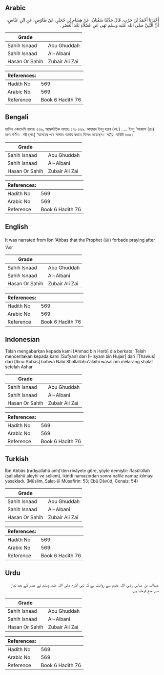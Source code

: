 ## Arabic

<div dir="rtl" lang="ar" style={{fontSize:'larger',backgroundColor:'#f8f9fa',padding:20}}>أَخْبَرَنَا أَحْمَدُ بْنُ حَرْبٍ، قَالَ حَدَّثَنَا سُفْيَانُ، عَنْ هِشَامِ بْنِ حُجَيْرٍ، عَنْ طَاوُسٍ، عَنِ ابْنِ عَبَّاسٍ، أَنَّ النَّبِيَّ صلى الله عليه وسلم نَهَى عَنِ الصَّلاَةِ بَعْدَ الْعَصْرِ ‏.‏</div><div style={{backgroundColor:'#f8f9fa',padding:20, marginBottom: 10}}><table>
      <thead>
        <tr>
          <th>Grade</th>
          <th></th>
        </tr>
      </thead>
      <tbody>
<tr><td>Sahih Isnaad</td><td>Abu Ghuddah</td></tr><tr><td>Sahih Isnaad</td><td>Al-Albani</td></tr><tr><td>Hasan Or Sahih</td><td>Zubair Ali Zai</td></tr></tbody></table><table>
        <thead>
          <tr>
            <th>References:</th>
            <th></th>
          </tr>
        </thead>
        <tbody><tr><td>Hadith No</td><td>569</td></tr><tr><td>Arabic No</td><td>569</td></tr><tr><td>Reference</td><td>Book 6 Hadith 76</td></tr></tbody></table></div>

## Bengali

<div dir="ltr" lang="bn" style={{fontSize:'larger',backgroundColor:'#f8f9fa',padding:20}}>হাদিস একাডেমি নাম্বারঃ ৫৬৯, আন্তর্জাতিক নাম্বারঃ ৫৭০ ৫৬৯. আহমাদ ইবনু হারব (রহ.) ..... ইবনু 'আব্বাস (রাঃ) হতে বর্ণিত। নবী (সা.) ‘আসরের পরে সালাত আদায় করতে নিষেধ করেছেন। সহীহ: দারিমী ৪৩৪।</div><div style={{backgroundColor:'#f8f9fa',padding:20, marginBottom: 10}}><table>
      <thead>
        <tr>
          <th>Grade</th>
          <th></th>
        </tr>
      </thead>
      <tbody>
<tr><td>Sahih Isnaad</td><td>Abu Ghuddah</td></tr><tr><td>Sahih Isnaad</td><td>Al-Albani</td></tr><tr><td>Hasan Or Sahih</td><td>Zubair Ali Zai</td></tr></tbody></table><table>
        <thead>
          <tr>
            <th>References:</th>
            <th></th>
          </tr>
        </thead>
        <tbody><tr><td>Hadith No</td><td>569</td></tr><tr><td>Arabic No</td><td>569</td></tr><tr><td>Reference</td><td>Book 6 Hadith 76</td></tr></tbody></table></div>

## English

<div dir="ltr" lang="en" style={{fontSize:'larger',backgroundColor:'#f8f9fa',padding:20}}>It was narrated from Ibn 'Abbas that the Prophet (ﷺ) forbade praying after 'Asr</div><div style={{backgroundColor:'#f8f9fa',padding:20, marginBottom: 10}}><table>
      <thead>
        <tr>
          <th>Grade</th>
          <th></th>
        </tr>
      </thead>
      <tbody>
<tr><td>Sahih Isnaad</td><td>Abu Ghuddah</td></tr><tr><td>Sahih Isnaad</td><td>Al-Albani</td></tr><tr><td>Hasan Or Sahih</td><td>Zubair Ali Zai</td></tr></tbody></table><table>
        <thead>
          <tr>
            <th>References:</th>
            <th></th>
          </tr>
        </thead>
        <tbody><tr><td>Hadith No</td><td>569</td></tr><tr><td>Arabic No</td><td>569</td></tr><tr><td>Reference</td><td>Book 6 Hadith 76</td></tr></tbody></table></div>

## Indonesian

<div dir="ltr" lang="id" style={{fontSize:'larger',backgroundColor:'#f8f9fa',padding:20}}>Telah mengabarkan kepada kami [Ahmad bin Harb] dia berkata; Telah menceritakan kepada kami [Sufyan] dari [Hisyam bin Hujair] dari [Thawus] dari [Ibnu Abbas] bahwa Nabi Shallallahu'alaihi wasallam melarang shalat setelah Ashar</div><div style={{backgroundColor:'#f8f9fa',padding:20, marginBottom: 10}}><table>
      <thead>
        <tr>
          <th>Grade</th>
          <th></th>
        </tr>
      </thead>
      <tbody>
<tr><td>Sahih Isnaad</td><td>Abu Ghuddah</td></tr><tr><td>Sahih Isnaad</td><td>Al-Albani</td></tr><tr><td>Hasan Or Sahih</td><td>Zubair Ali Zai</td></tr></tbody></table><table>
        <thead>
          <tr>
            <th>References:</th>
            <th></th>
          </tr>
        </thead>
        <tbody><tr><td>Hadith No</td><td>569</td></tr><tr><td>Arabic No</td><td>569</td></tr><tr><td>Reference</td><td>Book 6 Hadith 76</td></tr></tbody></table></div>

## Turkish

<div dir="ltr" lang="tr" style={{fontSize:'larger',backgroundColor:'#f8f9fa',padding:20}}>İbn Abbâs (radıyallahü anh)’den rivâyete göre, şöyle demiştir: Rasûlüllah (sallallahü aleyhi ve sellem), ikindi namazından sonra nafile namaz kılmayı yasakladı. (Müslim, Salat-ül Müsafirin: 53; Ebû Dâvûd, Cenaiz: 54)</div><div style={{backgroundColor:'#f8f9fa',padding:20, marginBottom: 10}}><table>
      <thead>
        <tr>
          <th>Grade</th>
          <th></th>
        </tr>
      </thead>
      <tbody>
<tr><td>Sahih Isnaad</td><td>Abu Ghuddah</td></tr><tr><td>Sahih Isnaad</td><td>Al-Albani</td></tr><tr><td>Hasan Or Sahih</td><td>Zubair Ali Zai</td></tr></tbody></table><table>
        <thead>
          <tr>
            <th>References:</th>
            <th></th>
          </tr>
        </thead>
        <tbody><tr><td>Hadith No</td><td>569</td></tr><tr><td>Arabic No</td><td>569</td></tr><tr><td>Reference</td><td>Book 6 Hadith 76</td></tr></tbody></table></div>

## Urdu

<div dir="rtl" lang="ur" style={{fontSize:'larger',backgroundColor:'#f8f9fa',padding:20}}>عبداللہ بن عباس رضی اللہ عنہم سے روایت ہے کہ نبی اکرم صلی اللہ علیہ وسلم نے عصر کے بعد نماز سے منع فرمایا ہے۔</div><div style={{backgroundColor:'#f8f9fa',padding:20, marginBottom: 10}}><table>
      <thead>
        <tr>
          <th>Grade</th>
          <th></th>
        </tr>
      </thead>
      <tbody>
<tr><td>Sahih Isnaad</td><td>Abu Ghuddah</td></tr><tr><td>Sahih Isnaad</td><td>Al-Albani</td></tr><tr><td>Hasan Or Sahih</td><td>Zubair Ali Zai</td></tr></tbody></table><table>
        <thead>
          <tr>
            <th>References:</th>
            <th></th>
          </tr>
        </thead>
        <tbody><tr><td>Hadith No</td><td>569</td></tr><tr><td>Arabic No</td><td>569</td></tr><tr><td>Reference</td><td>Book 6 Hadith 76</td></tr></tbody></table></div>